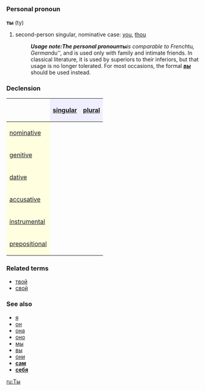=={{ru}}==
===Personal pronoun===
'''ты''' (ty)

# second-person singular, nominative case: [[you]], [[thou]]
#:'''''Usage note:''' The personal pronoun '''''ты''''' is comparable to French ''tu'', German ''du'', and is used only with family and intimate friends. In classical literature, it is used by superiors to their inferiors, but that usage is no longer tolerated. For most occasions, the formal '''''[[вы]]''''' should be used instead.

===Declension===

{| border="1" cellpadding="4" cellspacing="0"
!
! style="background-color: #EFEFFF" align="center"|[[singular]]
! style="background-color: #EFEFFF" align="center"|[[plural]]
|-
! style="background-color: #FFFFE0" align="left"|[[nominative case|nominative]]
| align="center"|{{Unicode|ты}}
| align="center"|{{Unicode|вы}}
|-
! style="background-color: #FFFFE0" align="left"|[[genitive case|genitive]]
| align="center"|{{Unicode|тебя́}}
| align="center"|{{Unicode|вас}}
|-
! style="background-color: #FFFFE0" align="left"|[[dative case|dative]]
| align="center"|{{Unicode|тебе́}}
| align="center"|{{Unicode|вам}}
|-
! style="background-color: #FFFFE0" align="left"|[[accusative case|accusative]]
| align="center"|{{Unicode|тебя́}}
| align="center"|{{Unicode|вас}}
|-
! style="background-color: #FFFFE0" align="left"|[[instrumental case|instrumental]]
| align="center"|{{Unicode|тобо́й / тобо́ю}}
| align="center"|{{Unicode|ва́ми}}
|-
! style="background-color: #FFFFE0" align="left"|[[prepositional case|prepositional]]
| align="center"|{{Unicode|о тебе́}}
| align="center"|{{Unicode|о ва́с}}
|}

===Related terms===
*[[твой]]
*[[свой]]

===See also===
*[[я]]
*[[он]]
*[[она]]
*[[оно]]
*[[мы]]
*[[вы]]
*[[они]]
*'''[[сам]]'''
*'''[[себя]]'''

[[ru:Ты]]